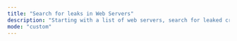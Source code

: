 ```yaml
---
title: "Search for leaks in Web Servers"
description: "Starting with a list of web servers, search for leaked credentials, access tokens, and interesting endpoints in the responses (including JavaScript files)"
mode: "custom"
---
```



<WorkflowPage 
title="Search for leaks in Web Servers"
category="Secret Discovery"
description="Starting with a list of web servers, search for leaked credentials, access tokens, and interesting endpoints in the responses (including JavaScript files)"
createdOn="10 May, 2023"
author="zaric"
workflowUrl="https://editor.staging.trickest.io/preview?workflow_url=https://trickest-public-workflow.s3.eu-central-1.amazonaws.com/a408e6d1-0768-4fb2-a2af-3771425db515.json"
id="a408e6d1-0768-4fb2-a2af-3771425db515"
/>
